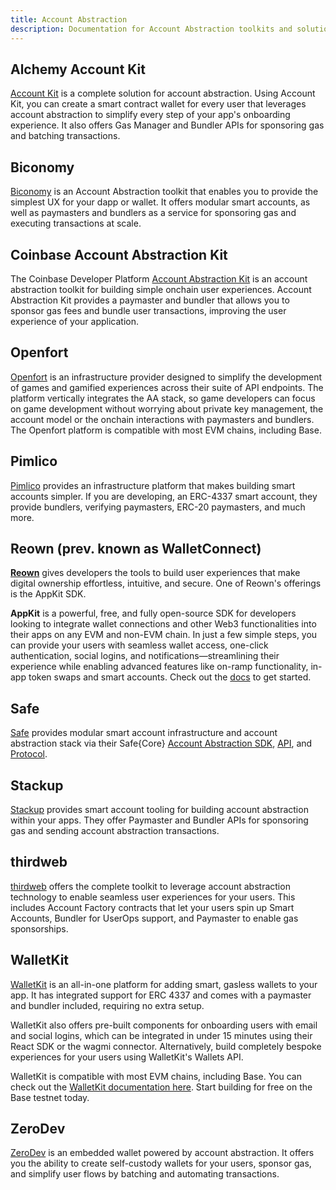 ```yaml
---
title: Account Abstraction
description: Documentation for Account Abstraction toolkits and solutions for apps built on Base.
---
```


## Alchemy Account Kit

[Account Kit](https://www.alchemy.com/account-kit) is a complete solution for account abstraction. Using Account Kit, you can create a smart contract wallet for every user that leverages account abstraction to simplify every step of your app's onboarding experience. It also offers Gas Manager and Bundler APIs for sponsoring gas and batching transactions.

## Biconomy

[Biconomy](https://www.biconomy.io) is an Account Abstraction toolkit that enables you to provide the simplest UX for your dapp or wallet. It offers modular smart accounts, as well as paymasters and bundlers as a service for sponsoring gas and executing transactions at scale.

## Coinbase Account Abstraction Kit

The Coinbase Developer Platform [Account Abstraction Kit](https://www.coinbase.com/developer-platform/solutions/account-abstraction-kit) is an account abstraction toolkit for building simple onchain user experiences. Account Abstraction Kit provides a paymaster and bundler that allows you to sponsor gas fees and bundle user transactions, improving the user experience of your application.

## Openfort

[Openfort](https://openfort.xyz) is an infrastructure provider designed to simplify the development of games and gamified experiences across their suite of API endpoints. The platform vertically integrates the AA stack, so game developers can focus on game development without worrying about private key management, the account model or the onchain interactions with paymasters and bundlers. The Openfort platform is compatible with most EVM chains, including Base.

## Pimlico

[Pimlico](https://pimlico.io/) provides an infrastructure platform that makes building smart accounts simpler. If you are developing, an ERC-4337 smart account, they provide bundlers, verifying paymasters, ERC-20 paymasters, and much more.

## Reown (prev. known as WalletConnect)

**[Reown](https://reown.com/?utm_source=base&utm_medium=docs&utm_campaign=backlinks)** gives developers the tools to build user experiences that make digital ownership effortless, intuitive, and secure. One of Reown's offerings is the AppKit SDK. 

**AppKit** is a powerful, free, and fully open-source SDK for developers looking to integrate wallet connections and other Web3 functionalities into their apps on any EVM and non-EVM chain. In just a few simple steps, you can provide your users with seamless wallet access, one-click authentication, social logins, and notifications—streamlining their experience while enabling advanced features like on-ramp functionality, in-app token swaps and smart accounts. Check out the [docs](https://docs.reown.com/appkit/overview?utm_source=base&utm_medium=docs&utm_campaign=backlinks) to get started.

## Safe

[Safe](https://docs.safe.global/getting-started/readme) provides modular smart account infrastructure and account abstraction stack via their Safe{Core} [Account Abstraction SDK](https://docs.safe.global/safe-core-aa-sdk/safe-core-sdk), [API](https://docs.safe.global/safe-core-api/supported-networks), and [Protocol](https://docs.safe.global/safe-core-protocol/safe-core-protocol).

## Stackup

[Stackup](https://www.stackup.sh) provides smart account tooling for building account abstraction within your apps. They offer Paymaster and Bundler APIs for sponsoring gas and sending account abstraction transactions.

## thirdweb
[thirdweb](https://portal.thirdweb.com/typescript/v5/account-abstraction/get-started) offers the complete toolkit to leverage account abstraction technology to enable seamless user experiences for your users. This includes Account Factory contracts that let your users spin up Smart Accounts, Bundler for UserOps support, and Paymaster to enable gas sponsorships.

## WalletKit

[WalletKit](https://walletkit.com) is an all-in-one platform for adding smart, gasless wallets to your app. It has integrated support for ERC 4337 and comes with a paymaster and bundler included, requiring no extra setup.

WalletKit also offers pre-built components for onboarding users with email and social logins, which can be integrated in under 15 minutes using their React SDK or the wagmi connector. Alternatively, build completely bespoke experiences for your users using WalletKit's Wallets API.

WalletKit is compatible with most EVM chains, including Base. You can check out the [WalletKit documentation here](https://docs.walletkit.com). Start building for free on the Base testnet today.

## ZeroDev

[ZeroDev](https://zerodev.app) is an embedded wallet powered by account abstraction. It offers you the ability to create self-custody wallets for your users, sponsor gas, and simplify user flows by batching and automating transactions.
